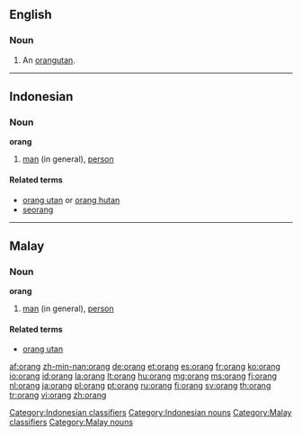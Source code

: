 ==English==

===Noun===
{{en-noun}}

# An [[orangutan]].

----

==Indonesian==

===Noun===
'''orang'''

# [[man]] (in general), [[person]]

====Related terms====
* [[orang utan]] or [[orang hutan]]
* [[seorang]]

[[Category:Indonesian classifiers]]
[[Category:Indonesian nouns]]

----

==Malay==

===Noun===
'''orang'''

# [[man]] (in general), [[person]]

====Related terms====
* [[orang utan]]

[[Category:Malay classifiers]]
[[Category:Malay nouns]]

[[af:orang]]
[[zh-min-nan:orang]]
[[de:orang]]
[[et:orang]]
[[es:orang]]
[[fr:orang]]
[[ko:orang]]
[[io:orang]]
[[id:orang]]
[[la:orang]]
[[lt:orang]]
[[hu:orang]]
[[mg:orang]]
[[ms:orang]]
[[fj:orang]]
[[nl:orang]]
[[ja:orang]]
[[pl:orang]]
[[pt:orang]]
[[ru:orang]]
[[fi:orang]]
[[sv:orang]]
[[th:orang]]
[[tr:orang]]
[[vi:orang]]
[[zh:orang]]